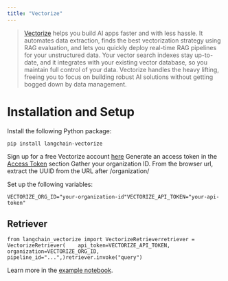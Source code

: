 ```yaml
---
title: "Vectorize"
---
```


> [Vectorize](https://vectorize.io/) helps you build AI apps faster and with less hassle. It automates data extraction, finds the best vectorization strategy using RAG evaluation, and lets you quickly deploy real-time RAG pipelines for your unstructured data. Your vector search indexes stay up-to-date, and it integrates with your existing vector database, so you maintain full control of your data. Vectorize handles the heavy lifting, freeing you to focus on building robust AI solutions without getting bogged down by data management.

# Installation and Setup

Install the following Python package:

```
pip install langchain-vectorize
```

Sign up for a free Vectorize account [here](https://platform.vectorize.io/) Generate an access token in the [Access Token](https://docs.vectorize.io/rag-pipelines/retrieval-endpoint#access-tokens) section Gather your organization ID. From the browser url, extract the UUID from the URL after /organization/

Set up the following variables:

```
VECTORIZE_ORG_ID="your-organization-id"VECTORIZE_API_TOKEN="your-api-token"
```

## Retriever

```
from langchain_vectorize import VectorizeRetrieverretriever = VectorizeRetriever(    api_token=VECTORIZE_API_TOKEN,    organization=VECTORIZE_ORG_ID,    pipeline_id="...",)retriever.invoke("query")
```

Learn more in the [example notebook](/src/oss/integrations/retrievers/vectorize).
